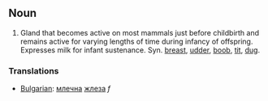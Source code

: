 ==Noun==

# Gland that becomes active on most mammals just before childbirth and remains active for varying lengths of time during infancy of offspring.  Expresses milk for infant sustenance.  Syn. [[breast]], [[udder]], [[boob]], [[tit]], [[dug]].

===Translations===

*[[Bulgarian]]: [[млечен|млечна]] [[жлеза]] ''f''